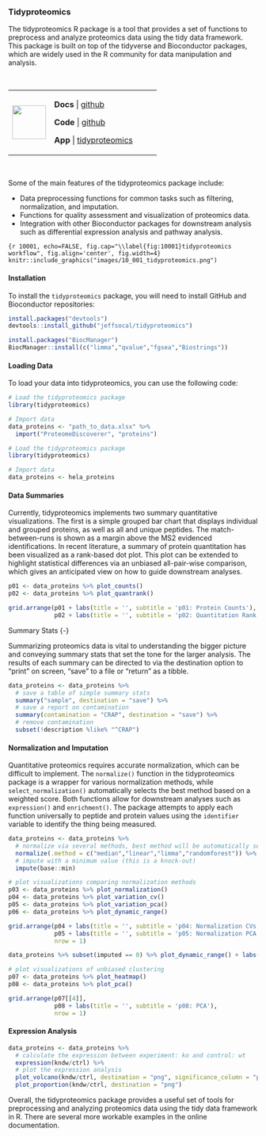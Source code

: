 ### Tidyproteomics {-}

The tidyproteomics R package is a tool that provides a set of functions to preprocess and analyze proteomics data using the tidy data framework. This package is built on top of the tidyverse and Bioconductor packages, which are widely used in the R community for data manipulation and analysis.

\

+---------------------------------+------------------------------------------------------------------------------------+
| ![](images/05.png){height="68"} | **Docs** | [github](https://jeffsocal.github.io/tidyproteomics/)                   |
|                                 |                                                                                    |
|                                 | **Code** | [github](https://github.com/jeffsocal/tidyproteomics)                   |
|                                 |                                                                                    |
|                                 | **App** | [tidyproteomics](https://bioinformatics.pel.caltech.edu/tidyproteomics/) |
+---------------------------------+------------------------------------------------------------------------------------+

\

Some of the main features of the tidyproteomics package include:

-   Data preprocessing functions for common tasks such as filtering, normalization, and imputation.
-   Functions for quality assessment and visualization of proteomics data.
-   Integration with other Bioconductor packages for downstream analysis such as differential expression analysis and pathway analysis.

```{r 10001, echo=FALSE, fig.cap="\\label{fig:10001}tidyproteomics workflow", fig.align='center', fig.width=4}
knitr::include_graphics("images/10_001_tidyproteomics.png")
```


#### Installation {-}

To install the `tidyproteomics` package, you will need to install GitHub and Bioconductor repositories:

```r
install.packages("devtools")
devtools::install_github("jeffsocal/tidyproteomics")

install.packages("BiocManager")
BiocManager::install(c("limma","qvalue","fgsea","Biostrings"))
```

#### Loading Data {-}

To load your data into tidyproteomics, you can use the following code:

```r
# Load the tidyproteomics package
library(tidyproteomics)

# Import data
data_proteins <- "path_to_data.xlsx" %>%
  import("ProteomeDiscoverer", "proteins") 
```

```r
# Load the tidyproteomics package
library(tidyproteomics)

# Import data
data_proteins <- hela_proteins
```

#### Data Summaries {-}

Currently, tidyproteomics implements two summary quantitative visualizations. The first is a simple grouped bar chart that displays individual and grouped proteins, as well as all and unique peptides. The match-between-runs is shown as a margin above the MS2 evidenced identifications. In recent literature, a summary of protein quantitation has been visualized as a rank-based dot plot. This plot can be extended to highlight statistical differences via an unbiased all-pair-wise comparison, which gives an anticipated view on how to guide downstream analyses.

```r
p01 <- data_proteins %>% plot_counts()
p02 <- data_proteins %>% plot_quantrank()
```

```r
grid.arrange(p01 + labs(title = '', subtitle = 'p01: Protein Counts'), 
             p02 + labs(title = '', subtitle = 'p02: Quantitation Rank Plot'), nrow = 1)
```


Summary Stats {-}

Summarizing proteomics data is vital to understanding the bigger picture and conveying summary stats that set the tone for the larger analysis. The results of each summary can be directed to via the destination option to "print" on screen, "save" to a file or "return" as a tibble.

```r
data_proteins <- data_proteins %>%
  # save a table of simple summary stats
  summary("sample", destination = "save") %>%
  # save a report on contamination
  summary(contamination = "CRAP", destination = "save") %>%
  # remove contamination
  subset(!description %like% "^CRAP")
```

#### Normalization and Imputation {-}

Quantitative proteomics requires accurate normalization, which can be difficult to implement. The `normalize()` function in the tidyproteomics package is a wrapper for various normalization methods, while `select_normalization()` automatically selects the best method based on a weighted score. Both functions allow for downstream analyses such as `expression()` and `enrichment()`. The package attempts to apply each function universally to peptide and protein values using the `identifier` variable to identify the thing being measured.

```r
data_proteins <- data_proteins %>%
  # normalize via several methods, best method will be automatically selected
  normalize(.method = c("median","linear","limma","randomforest")) %>%
  # impute with a minimum value (this is a knock-out)
  impute(base::min)

# plot visualizations comparing normalization methods
p03 <- data_proteins %>% plot_normalization()
p04 <- data_proteins %>% plot_variation_cv()
p05 <- data_proteins %>% plot_variation_pca()
p06 <- data_proteins %>% plot_dynamic_range()
```

```r
grid.arrange(p04 + labs(title = '', subtitle = 'p04: Normalization CVs'), 
             p05 + labs(title = '', subtitle = 'p05: Normalization PCA'), 
             nrow = 1)
```
```r
data_proteins %>% subset(imputed == 0) %>% plot_dynamic_range() + labs(title = '', subtitle = 'p06: Normalization Dynamic Range')
```

```r
# plot visualizations of unbiased clustering
p07 <- data_proteins %>% plot_heatmap()
p08 <- data_proteins %>% plot_pca()
```

```r
grid.arrange(p07[[4]], 
             p08 + labs(title = '', subtitle = 'p08: PCA'), 
             nrow = 1)
```

#### Expression Analysis {-}

```r
data_proteins <- data_proteins %>%
  # calculate the expression between experiment: ko and control: wt
  expression(kndw/ctrl) %>%
  # plot the expression analysis
  plot_volcano(kndw/ctrl, destination = "png", significance_column = "p_value") %>% 
  plot_proportion(kndw/ctrl, destination = "png")
```

Overall, the tidyproteomics package provides a useful set of tools for preprocessing and analyzing proteomics data using the tidy data framework in R. There are several more workable examples in the online documentation.
